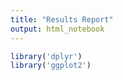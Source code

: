 ```yaml
---
title: "Results Report"
output: html_notebook
---
```


```r
library('dplyr')
library('ggplot2')
```



```r

```



